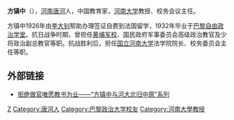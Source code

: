 {{unreferenced|time=2019-06-22}}
'''方镇中'''（{{bd|1902年||？}}），[[河南|河南]][[唐河|唐河]]人，中国教育家，[[河南大学|河南大学]]教授、校务会议主任。

方镇中1926年由[[李大钊|李大钊]]帮助办理签证自费到法国留学，1932年毕业于[[巴黎自由政治学堂|巴黎自由政治学堂]]。抗日战争时期，曾担任[[黄埔军校|黄埔军校]]、国民政府军事委员会高级政治教官及少将政治副总教官等职。抗战胜利后，担任[[国立河南大学|国立河南大学]]法学院院长、校务委员会主任等职。

==外部链接==
*[http://wxs.hi2net.com/home/blog_read.asp?id=2845&blogid=84741 拒绝做官唯愿教书为业——“方镇中与河大北归中原”系列]{{Dead link|date=2020年1月 |bot=InternetArchiveBot |fix-attempted=yes }}

{{DEFAULTSORT:Fang}}
[[Category:方姓|Z]]
[[Category:唐河人|Category:唐河人]]
[[Category:巴黎政治大学校友|Category:巴黎政治大学校友]]
[[Category:河南大學教授|Category:河南大學教授]]
{{中國人物小作品}}